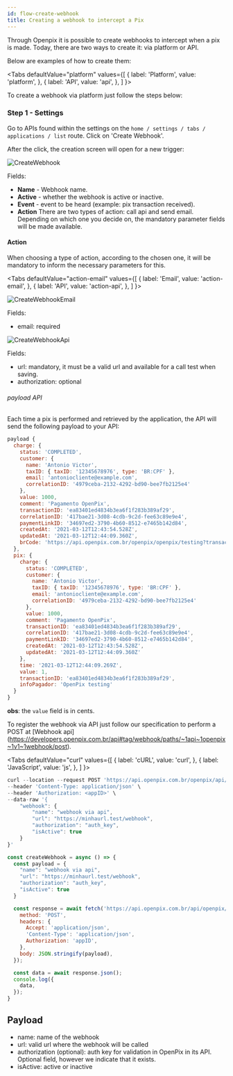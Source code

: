 ```yaml
---
id: flow-create-webhook
title: Creating a webhook to intercept a Pix
---
```



Through Openpix it is possible to create webhooks to intercept when a pix is made. Today, there are two ways to create it: via platform or API.

Below are examples of how to create them:

<Tabs
defaultValue="platform"
    values={[
    { label: 'Platform', value: 'platform', },
    { label: 'API', value: 'api', },
    ]
}>

<TabItem value='platform'>
To create a webhook via platform just follow the steps below:

### Step 1 - Settings

Go to APIs found within the settings on the `home / settings / tabs / applications / list` route. Click on 'Create Webhook'.

After the click, the creation screen will open for a new trigger:

![CreateWebhook](/img/webhook/create-webhook-platform.png)

Fields:

- **Name** - Webhook name.
- **Active** - whether the webhook is active or inactive.
- **Event** - event to be heard (example: pix transaction received).
- **Action** There are two types of action: call api and send email. Depending on which one you decide on, the mandatory parameter fields will be made available.

#### Action

When choosing a type of action, according to the chosen one, it will be mandatory to inform the necessary parameters for this.

<Tabs
defaultValue="action-email"
    values={[
    { label: 'Email', value: 'action-email', },
    { label: 'API', value: 'action-api', },
    ]
}>
<TabItem value='action-email'>

![CreateWebhookEmail](/img/webhook/create-webhook-platform-email.png)

Fields:

- email: required

</TabItem>

<TabItem value='action-api'>

![CreateWebhookApi](/img/webhook/create-webhook-platform-api.png)

Fields:

- url: mandatory, it must be a valid url and available for a call test when saving.
- authorization: optional

###### payload API

Each time a pix is performed and retrieved by the application, the API will send the following payload to your API:

```js
payload {
  charge: {
    status: 'COMPLETED',
    customer: {
      name: 'Antonio Victor',
      taxID: { taxID: '12345678976', type: 'BR:CPF' },
      email: 'antoniocliente@example.com',
      correlationID: '4979ceba-2132-4292-bd90-bee7fb2125e4'
    },
    value: 1000,
    comment: 'Pagamento OpenPix',
    transactionID: 'ea83401ed4834b3ea6f1f283b389af29',
    correlationID: '417bae21-3d08-4cdb-9c2d-fee63c89e9e4',
    paymentLinkID: '34697ed2-3790-4b60-8512-e7465b142d84',
    createdAt: '2021-03-12T12:43:54.528Z',
    updatedAt: '2021-03-12T12:44:09.360Z',
    brCode: 'https://api.openpix.com.br/openpix/openpix/testing?transactionID=ea83401ed4834b3ea6f1f283b389af29'
  },
  pix: {
    charge: {
      status: 'COMPLETED',
      customer: {
        name: 'Antonio Victor',
        taxID: { taxID: '12345678976', type: 'BR:CPF' },
        email: 'antoniocliente@example.com',
        correlationID: '4979ceba-2132-4292-bd90-bee7fb2125e4'
      },
      value: 1000,
      comment: 'Pagamento OpenPix',
      transactionID: 'ea83401ed4834b3ea6f1f283b389af29',
      correlationID: '417bae21-3d08-4cdb-9c2d-fee63c89e9e4',
      paymentLinkID: '34697ed2-3790-4b60-8512-e7465b142d84',
      createdAt: '2021-03-12T12:43:54.528Z',
      updatedAt: '2021-03-12T12:44:09.360Z'
    },
    time: '2021-03-12T12:44:09.269Z',
    value: 1,
    transactionID: 'ea83401ed4834b3ea6f1f283b389af29',
    infoPagador: 'OpenPix testing'
  }
}
```

**obs**: the `value` field is in cents.

</TabItem>
</Tabs>

</TabItem>

<TabItem value='api'>

To register the webhook via API just follow our specification to perform a POST at [Webhook api] (https://developers.openpix.com.br/api#tag/webhook/paths/~1api~1openpix~1v1~1webhook/post).

<Tabs
defaultValue="curl"
    values={[
    { label: 'cURL', value: 'curl', },
    { label: 'JavaScript', value: 'js', },
    ]
}>
<TabItem value="curl">

```jsx
curl --location --request POST 'https://api.openpix.com.br/openpix/api/openpix/v1/webhook' \
--header 'Content-Type: application/json' \
--header 'Authorization: <appID>' \
--data-raw '{
    "webhook": {
        "name": "webhook via api",
        "url": "https://minhaurl.test/webhook",
        "authorization": "auth_key",
        "isActive": true
    }
}'
```

</TabItem>
<TabItem value="js">

```jsx
const createWebhook = async () => {
  const payload = {
    "name": "webhook via api",
    "url": "https://minhaurl.test/webhook",
    "authorization": "auth_key",
    "isActive": true
  }

  const response = await fetch('https://api.openpix.com.br/api/openpix/v1/webhook', {
    method: 'POST',
    headers: {
      Accept: 'application/json',
      'Content-Type': 'application/json',
      Authorization: 'appID',
    },
    body: JSON.stringify(payload),
  });

  const data = await response.json();
  console.log({
    data,
  });
}
```

</TabItem>
</Tabs>

## Payload

- name: name of the webhook
- url: valid url where the webhook will be called
- authorization (optional): auth key for validation in OpenPix in its API. Optional field, however we indicate that it exists.
- isActive: active or inactive

</TabItem>
</Tabs>
